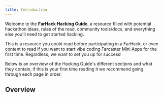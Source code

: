 ```yaml
---
title: Introduction
---
```


Welcome to the **FarHack Hacking Guide**, a resource filled with potential hackathon ideas, rules of the road, community tools/docs, and everything else you'll need to get started hacking.

This is a resource you could read before participating in a FarHack, or even content to read if you want to start vibe coding Farcaster Mini Apps for the first time. Regardless, we want to set you up for success! 

Below is an overview of the Hacking Guide's different sections and what they contain, if this is your first time reading it we recommend going through each page in order.

## Overview

<Cards>
  <Card title="Introduction" description="Intro to the content in FarHack's Hacking Guide" href="/hacking-guide" />
  <Card title="Getting Started" description="Steps to help get your first hackathon project up and running" href="/hacking-guide/getting-started" />
  <Card title="Participating in FarHack" description="An overview of submitting your project in a FarHack hackathon" href="/hacking-guide/participating-in-farhack" />
  <Card title="The FarStack" description="The developer tools and startups that make up Farcaster's ecosystem" href="/hacking-guide/the-farstack" />
  <Card title="Next Steps" description="Where to go next in your hacking journey" href="/hacking-guide/next-steps" />
</Cards>
